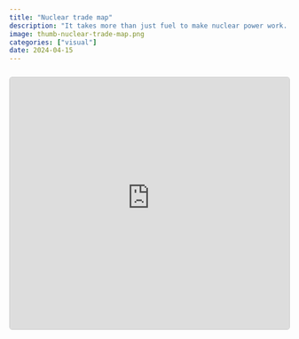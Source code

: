 ```yaml
---
title: "Nuclear trade map"
description: "It takes more than just fuel to make nuclear power work. See the global flow of goods throughout the nuclear lifecycle, from raw ore to nuclear waste."
image: thumb-nuclear-trade-map.png
categories: ["visual"]
date: 2024-04-15
---
```


```{=html}
<div style="aspect-ratio: 10 / 9; width: 100%; min-height: 350px; max-height: 900px; margin-top: 25px; margin-bottom: 25px; border: 1px solid #cccccc; border-radius: 5px;">
  <iframe allow="fullscreen; clipboard-write self https://nuclearenergy.360visuals.org" allowfullscreen="true" src="https://nuclearenergy.360visuals.org/trademap/?" title="Map: Nuclear trade"  style="width:100%; height:100%; position: relative; top: 0; left: 0; border:none; background-color: white;" scrolling="no">
  </iframe>
</div>
```
